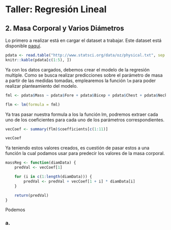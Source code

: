 # Taller: Regresión Lineal

## 2. Masa Corporal y Varios Diámetros

Lo primero a realizar está en cargar el dataset a trabajar. Este dataset está disponible [paquí](http//www.stpatsci.org/data/oz/physical.txt).

```r
pdata <- read.table("http://www.statsci.org/data/oz/physical.txt", sep = "\t", header = TRUE)
knitr::kable(pdata[c(1:5), ])
```

Ya con los datos cargados, debemos crear el modelo de la regresión multiple. Como se busca realizar predicciones sobre el parámetro de masa a partir de las medidas tomadas, emplearemos la función `lm` para poder realizar planteamiento del modelo.


```r
fml <- pdata$Mass ~ pdata$Fore + pdata$Bicep + pdata$Chest + pdata$Neck + pdata$Shoulder + pdata$Waist + pdata$Height + pdata$Calf + pdata$Thigh + pdata$Head

flm <- lm(formula = fml)
```

Ya tras pasar nuestra formula a los la función lm, podremos extraer cada uno de los coeficientes para cada uno de los parámetros correspondientes.

```r
vecCoef <- summary(flm)$coefficients[c(1:11)]
```

```r
vecCoef
```

Ya teniendo estos valores creados, es cuestión de pasar estos a una función la cual podamos usar para predecir los valores de la masa corporal.

```r
massReg <- function(diamData) {
    predVal <- vecCoef[1]

    for (i in c(1:length(diamData))) {
        predVal <- predVal + vecCoef[1 + i] * diamData[i]
    }

    return(predVal)
}
```

Podemos 

### a. 


